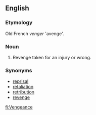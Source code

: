 ==English==
===Etymology===
Old French ''venger'' 'avenge'.

===Noun===
#Revenge taken for an injury or wrong.

===Synonyms===
*[[reprisal]]
*[[retaliation]]
*[[retribution]]
*[[revenge]]

[[fi:Vengeance]]